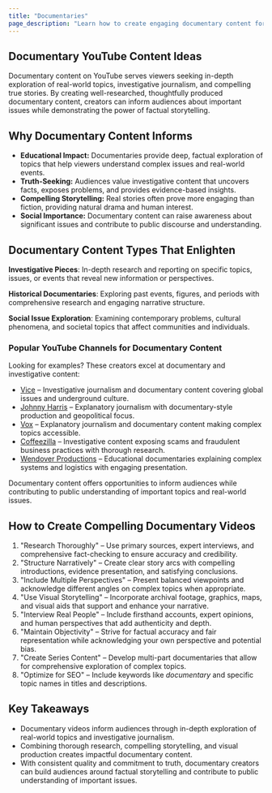 ```yaml
---
title: "Documentaries"
page_description: "Learn how to create engaging documentary content for YouTube—covering investigative journalism, storytelling techniques, and in-depth topic exploration."
---
```


## Documentary YouTube Content Ideas

Documentary content on YouTube serves viewers seeking in-depth exploration of real-world topics, investigative journalism, and compelling true stories. By creating well-researched, thoughtfully produced documentary content, creators can inform audiences about important issues while demonstrating the power of factual storytelling.

## Why Documentary Content Informs

- **Educational Impact:** Documentaries provide deep, factual exploration of topics that help viewers understand complex issues and real-world events.
- **Truth-Seeking:** Audiences value investigative content that uncovers facts, exposes problems, and provides evidence-based insights.
- **Compelling Storytelling:** Real stories often prove more engaging than fiction, providing natural drama and human interest.
- **Social Importance:** Documentary content can raise awareness about significant issues and contribute to public discourse and understanding.

## Documentary Content Types That Enlighten

**Investigative Pieces**: In-depth research and reporting on specific topics, issues, or events that reveal new information or perspectives.

**Historical Documentaries**: Exploring past events, figures, and periods with comprehensive research and engaging narrative structure.

**Social Issue Exploration**: Examining contemporary problems, cultural phenomena, and societal topics that affect communities and individuals.

### Popular YouTube Channels for Documentary Content

Looking for examples? These creators excel at documentary and investigative content:
- [Vice](https://www.youtube.com/@VICE) – Investigative journalism and documentary content covering global issues and underground culture.
- [Johnny Harris](https://www.youtube.com/@johnnyharris) – Explanatory journalism with documentary-style production and geopolitical focus.
- [Vox](https://www.youtube.com/@Vox) – Explanatory journalism and documentary content making complex topics accessible.
- [Coffeezilla](https://www.youtube.com/@Coffeezilla) – Investigative content exposing scams and fraudulent business practices with thorough research.
- [Wendover Productions](https://www.youtube.com/@Wendoverproductions) – Educational documentaries explaining complex systems and logistics with engaging presentation.

Documentary content offers opportunities to inform audiences while contributing to public understanding of important topics and real-world issues.

## How to Create Compelling Documentary Videos

1. "Research Thoroughly" – Use primary sources, expert interviews, and comprehensive fact-checking to ensure accuracy and credibility.
2. "Structure Narratively" – Create clear story arcs with compelling introductions, evidence presentation, and satisfying conclusions.
3. "Include Multiple Perspectives" – Present balanced viewpoints and acknowledge different angles on complex topics when appropriate.
4. "Use Visual Storytelling" – Incorporate archival footage, graphics, maps, and visual aids that support and enhance your narrative.
5. "Interview Real People" – Include firsthand accounts, expert opinions, and human perspectives that add authenticity and depth.
6. "Maintain Objectivity" – Strive for factual accuracy and fair representation while acknowledging your own perspective and potential bias.
7. "Create Series Content" – Develop multi-part documentaries that allow for comprehensive exploration of complex topics.
8. "Optimize for SEO" – Include keywords like *documentary* and specific topic names in titles and descriptions.

## Key Takeaways

- Documentary videos inform audiences through in-depth exploration of real-world topics and investigative journalism.
- Combining thorough research, compelling storytelling, and visual production creates impactful documentary content.
- With consistent quality and commitment to truth, documentary creators can build audiences around factual storytelling and contribute to public understanding of important issues.